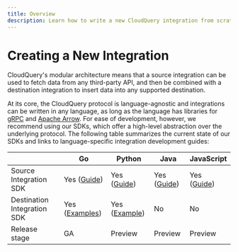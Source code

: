 ```yaml
---
title: Overview
description: Learn how to write a new CloudQuery integration from scratch in Go, Python, Java and JavaScript.
---
```


# Creating a New Integration

CloudQuery's modular architecture means that a source integration can be used to fetch data from any third-party API, and then be combined with a destination integration to insert data into any supported destination.

At its core, the CloudQuery protocol is language-agnostic and integrations can be written in any language, as long as the language has libraries for [gRPC](https://grpc.io/docs/languages/) and [Apache Arrow](https://arrow.apache.org/). For ease of development, however, we recommend using our SDKs, which offer a high-level abstraction over the underlying protocol. The following table summarizes the current state of our SDKs and links to language-specific integration development guides:

|                             | Go                                                                                       | Python                                                                                                | Java                                                                 | JavaScript                                                                 |
| --------------------------- | ---------------------------------------------------------------------------------------- | ----------------------------------------------------------------------------------------------------- | -------------------------------------------------------------------- | -------------------------------------------------------------------------- |
| Source Integration SDK      | Yes ([Guide](/docs/developers/creating-new-integration/go-source))                       | Yes ([Guide](/docs/developers/creating-new-integration/python-source))                                | Yes ([Guide](/docs/developers/creating-new-integration/java-source)) | Yes ([Guide](/docs/developers/creating-new-integration/javascript-source)) |
| Destination Integration SDK | Yes ([Examples](https://github.com/cloudquery/cloudquery/tree/main/plugins/destination)) | Yes ([Example](https://github.com/cloudquery/cloudquery/tree/main/plugins/destination/sqlite-python)) | No                                                                   | No                                                                         |
| Release stage               | GA                                                                                       | Preview                                                                                               | Preview                                                              | Preview                                                                    |
